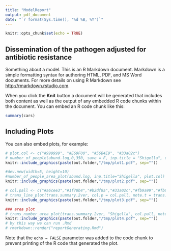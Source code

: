 ```yaml
---
title: "ModelReport"
output: pdf_document
date: "`r format(Sys.time(), '%d %B, %Y')`"
---
```


```r
knitr::opts_chunk$set(echo = TRUE)
```

##  Dissemination of the pathogen adjusted for antibiotic resistance

Something about a model.
This is an R Markdown document. Markdown is a simple formatting syntax for authoring HTML, PDF, and MS Word documents. For more details on using R Markdown see <http://rmarkdown.rstudio.com>.

When you click the **Knit** button a document will be generated that includes both content as well as the output of any embedded R code chunks within the document. You can embed an R code chunk like this:

```r
summary(cars)
```

## Including Plots

You can also embed plots, for example:
\newpage
```r
# plot.col <- c("#999999", "#E69F00", "#56B4E9", "#33a02c")
# number_of_people(abund.log,0,350, save = F, inp.title = "Shigella", col.pal = plot.col)
knitr::include_graphics(paste(out.folder,"/tmp/plot1.pdf", sep=""))
```
\newpage
```r
#dev.new(width=5, height=10)
#number_of_people_area_plot(abund.log, inp.title="Shigella", plot.col)
knitr::include_graphics(paste(out.folder,"/tmp/plot2.pdf", sep=""))
```
\newpage
```r
# col.pall <- c("#a6cee3","#1f78b4","#b2df8a","#33a02c","#fb9a99","#fb6a4a","#fdbf6f","#ff7f00","#cab2d6","#6a3d9a","#ffd92f","#fc4e2a")#c("#1f78b4","#C54E6D", "#009380","#ff7f00")
# trans_line_plot(trans.summary.2ver, col.p = col.pall, note.t = trans.note, inp.title = "Shigella")
knitr::include_graphics(paste(out.folder,"/tmp/plot3.pdf", sep=""))
```
\newpage
```r
### area plot
# trans_number_area_plot(trans.summary.2ver, "Shigella", col.pall, note.t = trans.note)
knitr::include_graphics(paste(out.folder,"/tmp/plot4.pdf", sep=""))
# by this way we can run .Rmd 
# rmarkdown::render("reportGenerating.Rmd")
```

Note that the `echo = FALSE` parameter was added to the code chunk to prevent printing of the R code that generated the plot.
